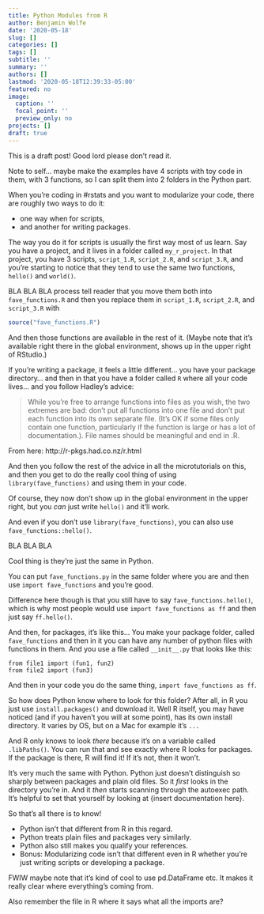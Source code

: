 ```yaml
---
title: Python Modules from R
author: Benjamin Wolfe
date: '2020-05-18'
slug: []
categories: []
tags: []
subtitle: ''
summary: ''
authors: []
lastmod: '2020-05-18T12:39:33-05:00'
featured: no
image:
  caption: ''
  focal_point: ''
  preview_only: no
projects: []
draft: true
---
```


This is a draft post! Good lord please don't read it.

Note to self… maybe make the examples have 4 scripts with toy code in them,
with 3 functions,
so I can split them into 2 folders in the Python part.

When you're coding in #rstats and you want to modularize your code,
there are roughly two ways to do it:

* one way when for scripts,
* and another for writing packages.

The way you do it for scripts is usually the first way most of us learn.
Say you have a project, and it lives in a folder called `my_r_project`.
In that project, you have 3 scripts,
`script_1.R`, `script_2.R`, and `script_3.R`,
and you're starting to notice that they tend to use the same two functions,
`hello()` and `world()`.

BLA BLA BLA process tell reader that you move them both into `fave_functions.R`
and then you replace them in `script_1.R`, `script_2.R`, and `script_3.R` with

```r
source("fave_functions.R")
```

And then those functions are available in the rest of it.
(Maybe note that it's available right there in the global environment,
shows up in the upper right of RStudio.)

If you're writing a package, it feels a little different…
you have your package directory…
and then in that you have a folder called `R` where all your code lives…
and you follow Hadley's advice:

> While you’re free to arrange functions into files as you wish,
> the two extremes are bad: don’t put all functions into one file
> and don’t put each function into its own separate file.
> (It’s OK if some files only contain one function,
> particularly if the function is large or has a lot of documentation.).
> File names should be meaningful and end in .R.

From here: http://r-pkgs.had.co.nz/r.html

And then you follow the rest of the advice in all the microtutorials on this,
and then you get to do the really cool thing of using `library(fave_functions)`
and using them in your code.

Of course, they now don't show up in the global environment in the upper right,
but you _can_ just write `hello()` and it'll work.

And even if you don't use `library(fave_functions)`, you can also use `fave_functions::hello()`.

BLA BLA BLA

Cool thing is they're just the same in Python.

You can put `fave_functions.py` in the same folder where you are
and then use `import fave_functions` and you're good.

Difference here though is that you still have to say `fave_functions.hello()`,
which is why most people would use `import fave_functions as ff`
and then just say `ff.hello()`.

And then, for packages, it's like this…
You make your package folder, called `fave_functions`
and then in it you can have any number of python files with functions in them.
And you use a file called `__init__.py` that looks like this:

```
from file1 import (fun1, fun2)
from file2 import (fun3)
```

And then in your code you do the same thing,
`import fave_functions as ff`.

So how does Python know where to look for this folder?
After all, in R you just use `install.packages()` and download it.
Well R itself, you may have noticed (and if you haven't you will at some point),
has its own install directory.
It varies by OS, but on a Mac for example it's `...`

And R only knows to look _there_ because it's on a variable called `.libPaths()`.
You can run that and see exactly where R looks for packages.
If the package is there, R will find it!
If it's not, then it won't.

It's very much the same with Python.
Python just doesn't distinguish so sharply between packages and plain old files.
So it _first_ looks in the directory you're in.
And it _then_ starts scanning through the autoexec path.
It's helpful to set that yourself by looking at {insert documentation here}.

So that's all there is to know!

* Python isn't that different from R in this regard.
* Python treats plain files and packages very similarly.
* Python also still makes you qualify your references.
* Bonus: Modularizing code isn't that different even in R
  whether you're just writing scripts or developing a package.

FWIW maybe note that it's kind of cool to use pd.DataFrame etc.
It makes it really clear where everything's coming from.

Also remember the file in R where it says what all the imports are?
